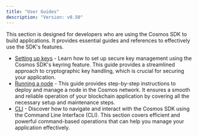 ```yaml
---
title: "User Guides"
description: "Version: v0.50"
---
```


This section is designed for developers who are using the Cosmos SDK to build applications. It provides essential guides and references to effectively use the SDK's features.

* [Setting up keys](/docs/sdk/v0.50/user/run-node/keyring) - Learn how to set up secure key management using the Cosmos SDK's keyring feature. This guide provides a streamlined approach to cryptographic key handling, which is crucial for securing your application.
* [Running a node](/docs/sdk/v0.50/user/run-node/run-node) - This guide provides step-by-step instructions to deploy and manage a node in the Cosmos network. It ensures a smooth and reliable operation of your blockchain application by covering all the necessary setup and maintenance steps.
* [CLI](/docs/sdk/v0.50/user/run-node/interact-node) - Discover how to navigate and interact with the Cosmos SDK using the Command Line Interface (CLI). This section covers efficient and powerful command-based operations that can help you manage your application effectively.
